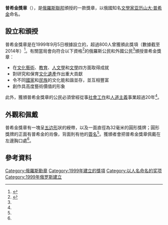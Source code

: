 {{Infobox military award
|name=普希金獎章
|image=[[File:Medal_of_Pushkin.jpg|125px]]
|awarded_by={{flag|Russian Federation}}
|established=1999年9月5日
|total=逾800人（截至2014年）
|type=獎章
}}
'''普希金獎章'''（{{lang-ru|медаль Пушкина}}），是[[俄羅斯聯邦|俄羅斯聯邦]]頒授的一款獎章，以俄國知名[[文學家|文學家]][[亚历山大·普希金|亚历山大·普希金]]命名。

== 設立和頒授 ==
普希金獎章是在1999年9月5日根據{{link-en|俄羅斯總統令|Decree of the President of Russia}}設立的，超過800人曾獲頒此獎項（數據截至2014年）<ref name=Citizenship>{{cite web|title=Медаль Пушкина|url=http://alexanderpushkin.ru/medal-pushkina.html|website=А.С. Пушкин. Национальное достояние.|accessdate=2015-07-10|archiveurl=https://web.archive.org/web/20150710061942/http://alexanderpushkin.ru/medal-pushkina.html|archivedate=2015-07-10|deadurl=no}}</ref>。有關當局會向符合以下資格<ref name=SLAVA>{{cite web|title=Медаль Пушкина|url=http://award.gov.ru/pushkin_medal.html|website=Государственные Награды Российской Федерации|accessdate=2015-07-10|archiveurl=https://web.archive.org/web/20150705085700/http://award.gov.ru/pushkin_medal.html|archivedate=2015-07-05|deadurl=no}}</ref>的俄羅斯公民和外國公民<ref name=Citizenship/>頒授普希金獎章：
* 在[[文化|文化]][[藝術|藝術]]、[[教育|教育]]、[[人文學|人文學]]和[[文學|文學]]四方面取得成就
* 對研究和保育[[文化遺產|文化遺產]]作出重大貢獻
* 令不同[[國家|國家]]和[[民族|民族]]的文化能和諧並存，並互相豐富
* 創作具高度藝術價值的形象

此外，獲頒普希金獎章的公民必須曾經從事[[社會工作|社會工作]]和[[人道主義|人道主義]]事業超過20年<ref name=SLAVA/>。

== 外觀和佩戴 ==
普希金獎章有一塊呈[[五边形|五边形]]狀的綬帶，以及一面直徑為32毫米的圓形獎牌；圓形獎牌的正面有普希金的肖像，背面則有他的[[簽名|簽名]]<ref name=SLAVA/>。獲頒者會把普希金獎章佩戴在左邊胸口處<ref name=SLAVA/>。

== 參考資料 ==
{{reflist}}

[[Category:俄羅斯勳章|Category:俄羅斯勳章]]
[[Category:1999年建立的獎項|Category:1999年建立的獎項]]
[[Category:以人名命名的奖项|Category:以人名命名的奖项]]
[[Category:1999年俄罗斯建立|Category:1999年俄罗斯建立]]

{{俄罗斯奖励}}